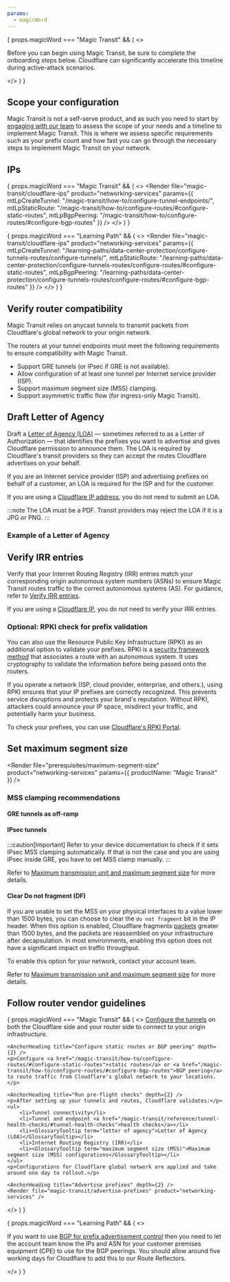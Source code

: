 ```yaml
---
params:
  - magicWord
---
```



{ props.magicWord === "Magic Transit" && (
  <>
	<p>Before you can begin using Magic Transit, be sure to complete the onboarding steps below. Cloudflare can significantly accelerate this timeline during active-attack scenarios.</p>
  </>
  )
}

## Scope your configuration

Magic Transit is not a self-serve product, and as such you need to start by [engaging with our team](https://www.cloudflare.com/network-services/products/magic-transit/) to assess the scope of your needs and a timeline to implement Magic Transit. This is where we assess specific requirements such as your prefix count and how fast you can go through the necessary steps to implement Magic Transit on your network.

## IPs

{ props.magicWord === "Magic Transit" && (
  <>
<Render
	file="magic-transit/cloudflare-ips"
	product="networking-services"
	params={{
		mtLpCreateTunnel: "/magic-transit/how-to/configure-tunnel-endpoints/",
		mtLpStaticRoute: "/magic-transit/how-to/configure-routes/#configure-static-routes",
		mtLpBgpPeering: "/magic-transit/how-to/configure-routes/#configure-bgp-routes"
		}} />
  </>
  )
}

{ props.magicWord === "Learning Path" && (
  <>
<Render
	file="magic-transit/cloudflare-ips"
	product="networking-services"
	params={{
		mtLpCreateTunnel: "/learning-paths/data-center-protection/configure-tunnels-routes/configure-tunnels/",
		mtLpStaticRoute: "/learning-paths/data-center-protection/configure-tunnels-routes/configure-routes/#configure-static-routes",
		mtLpBgpPeering: "/learning-paths/data-center-protection/configure-tunnels-routes/configure-routes/#configure-bgp-routes"
		}} />
  </>
  )
}

## Verify router compatibility

Magic Transit relies on <GlossaryTooltip term="anycast">anycast</GlossaryTooltip> tunnels to transmit <GlossaryTooltip term="data packet">packets</GlossaryTooltip> from Cloudflare's global network to your origin network.

The routers at your tunnel endpoints must meet the following requirements to ensure compatibility with Magic Transit.

- Support GRE tunnels (or IPsec if GRE is not available).
- Allow configuration of at least one tunnel per Internet service provider (ISP).
- Support <GlossaryTooltip term="maximum segment size (MSS)">maximum segment size (MSS)</GlossaryTooltip> clamping.
- Support asymmetric traffic flow (for ingress-only Magic Transit).

## Draft Letter of Agency

Draft a [Letter of Agency (LOA)](/byoip/concepts/loa/) — sometimes referred to as a Letter of Authorization — that identifies the prefixes you want to advertise and gives Cloudflare permission to announce them. The LOA is required by Cloudflare's transit providers so they can accept the routes Cloudflare advertises on your behalf.

If you are an Internet service provider (ISP) and advertising <GlossaryTooltip term="prefix">prefixes</GlossaryTooltip> on behalf of a customer, an LOA is required for the ISP and for the customer.

If you are using a [Cloudflare IP address](#ips), you do not need to submit an LOA.

:::note
The LOA must be a PDF. Transit providers may reject the LOA if it is a JPG or PNG.
:::

### Example of a Letter of Agency

<Render file="loa" product="byoip" />

## Verify IRR entries

Verify that your Internet Routing Registry (IRR) entries match your corresponding origin autonomous system numbers (ASNs) to ensure Magic Transit routes traffic to the correct autonomous systems (AS). For guidance, refer to [Verify IRR entries](/byoip/concepts/irr-entries/best-practices/#verify-an-irr-entry).

If you are using a [Cloudflare IP](#ips), you do not need to verify your IRR entries.

### Optional: RPKI check for prefix validation

You can also use the Resource Public Key Infrastructure (RPKI) as an additional option to validate your prefixes. RPKI is a [security framework method](https://blog.cloudflare.com/rpki/) that associates a route with an autonomous system. It uses cryptography to validate the information before being passed onto the routers.

If you operate a network (ISP, cloud provider, enterprise, and others.), using RPKI ensures that your IP prefixes are correctly recognized. This prevents service disruptions and protects your brand's reputation. Without RPKI, attackers could announce your IP space, misdirect your traffic, and potentially harm your business.

To check your prefixes, you can use [Cloudflare's RPKI Portal](https://rpki.cloudflare.com/?view=validator).

## Set maximum segment size

<Render
	file="prerequisites/maximum-segment-size"
	product="networking-services"
	params={{ productName: "Magic Transit" }}
/>

### MSS clamping recommendations

#### GRE tunnels as off-ramp

<Render file="magic-transit/mtu-mss/mss-clamping-gre" product="networking-services" />

#### IPsec tunnels

<Render file="magic-transit/mtu-mss/mss-clamping-ipsec" product="networking-services" />

:::caution[Important]
Refer to your device documentation to check if it sets IPsec MSS clamping automatically. If that is not the case and you are using IPsec inside GRE, you have to set MSS clamp manually.
:::

Refer to [Maximum transmission unit and maximum segment size](/magic-transit/reference/mtu-mss/) for more details.

#### Clear Do not fragment (DF)

If you are unable to set the MSS on your physical interfaces to a value lower than 1500 bytes, you can choose to clear the `do not fragment` bit in the IP header. When this option is enabled, Cloudflare fragments [packets](https://www.cloudflare.com/learning/network-layer/what-is-a-packet/) greater than 1500 bytes, and the packets are reassembled on your infrastructure after decapsulation. In most environments, enabling this option does not have a significant impact on traffic throughput.

To enable this option for your network, contact your account team.

Refer to [Maximum transmission unit and maximum segment size](/magic-transit/reference/mtu-mss/) for more details.

## Follow router vendor guidelines

<Render file="prerequisites/router-vendor-guidelines-mss-settings-origin"	product="networking-services" />


{ props.magicWord === "Magic Transit" && (
  <>
	<AnchorHeading title="Configure tunnels" depth={2} />
	<a href="/magic-transit/how-to/configure-tunnel-endpoints/">Configure the tunnels</a> on both the Cloudflare side and your router side to connect to your origin infrastructure.

	<AnchorHeading title="Configure static routes or BGP peering" depth={2} />
	<p>Configure <a href="/magic-transit/how-to/configure-routes/#configure-static-routes">static routes</a> or <a href="/magic-transit/how-to/configure-routes/#configure-bgp-routes">BGP peering</a> to route traffic from Cloudflare's global network to your locations.</p>

	<AnchorHeading title="Run pre-flight checks" depth={2} />
	<p>After setting up your tunnels and routes, Cloudflare validates:</p>
	<ul>
		<li>Tunnel connectivity</li>
		<li>Tunnel and endpoint <a href="/magic-transit/reference/tunnel-health-checks/#tunnel-health-checks">health checks</a></li>
		<li><GlossaryTooltip term="letter of agency">Letter of Agency (LOA)</GlossaryTooltip></li>
		<li>Internet Routing Registry (IRR)</li>
		<li><GlossaryTooltip term="maximum segment size (MSS)">Maximum segment size (MSS) configurations</GlossaryTooltip></li>
	</ul>
	<p>Configurations for Cloudflare global network are applied and take around one day to rollout.</p>

	<AnchorHeading title="Advertise prefixes" depth={2} />
	<Render file="magic-transit/advertise-prefixes"	product="networking-services" />

  </>
  )
}

{ props.magicWord === "Learning Path" && (
  <>
	<AnchorHeading title="BGP for Magic Transit prefix advertisement control (optional)" depth={2} />
	<p>If you want to use <a href="/magic-transit/how-to/advertise-prefixes/#border-gateway-protocol-bgp-control-for-advertisements-optional">BGP for prefix advertisement control</a> then you need to let the account team know the IPs and ASN for your customer premises equipment (CPE) to use for the BGP peerings. You should allow around five working days for Cloudflare to add this to our Route Reflectors.</p>
  </>
  )
}

